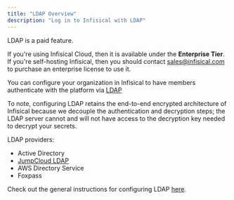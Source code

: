 ```yaml
---
title: "LDAP Overview"
description: "Log in to Infisical with LDAP"
---
```

<Info>
    LDAP is a paid feature.

   If you're using Infisical Cloud, then it is available under the **Enterprise Tier**. If you're self-hosting Infisical,
   then you should contact sales@infisical.com to purchase an enterprise license to use it.
</Info>

You can configure your organization in Infisical to have members authenticate with the platform via [LDAP](https://en.wikipedia.org/wiki/Lightweight_Directory_Access_Protocol)

To note, configuring LDAP retains the end-to-end encrypted architecture of Infisical because we decouple the authentication and decryption steps; the LDAP server cannot and will not have access to the decryption key needed to decrypt your secrets.

LDAP providers:

- Active Directory
- [JumpCloud LDAP](/documentation/platform/ldap/jumpcloud)
- AWS Directory Service
- Foxpass

Check out the general instructions for configuring LDAP [here](/documentation/platform/ldap/general).
